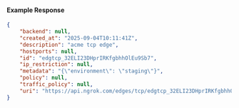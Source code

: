 #### Example Response

```json
{
	"backend": null,
	"created_at": "2025-09-04T10:11:41Z",
	"description": "acme tcp edge",
	"hostports": null,
	"id": "edgtcp_32ELI23DHprIRKfgbhhOlEu9Sb7",
	"ip_restriction": null,
	"metadata": "{\"environment\": \"staging\"}",
	"policy": null,
	"traffic_policy": null,
	"uri": "https://api.ngrok.com/edges/tcp/edgtcp_32ELI23DHprIRKfgbhhOlEu9Sb7"
}
```
